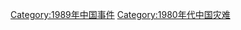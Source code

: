 {{Portal|中國}}
{{Year by category
|m=1
|c=9
|d=8
|y=9
|cat=中国灾难
|sortkey=China
|parent=20世纪各年中国灾难
|subcat=1989年各国灾难
}}

[[Category:1989年中国事件|Category:1989年中国事件]]
[[Category:1980年代中国灾难|Category:1980年代中国灾难]]